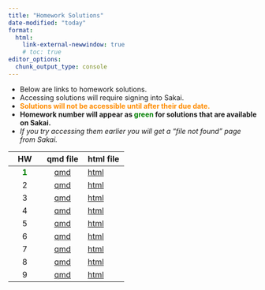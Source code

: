 ```yaml
---
title: "Homework Solutions"
date-modified: "today"
format: 
  html:
    link-external-newwindow: true
    # toc: true
editor_options: 
  chunk_output_type: console
---
```


::: callout-note
* Below are links to homework solutions.
* Accessing solutions will require signing into Sakai. 
* **[Solutions will not be accessible until after their due date.]{style="color:darkorange"}** 
* **Homework number will appear as [green]{style="color:green"} for solutions that are available on Sakai.** 
* *If you try accessing them earlier you will get a "file not found" page from Sakai.*
:::

| HW  |                                                      qmd file                                                       | html file                                                                                                             |
|:-------------------:|:-------------------------:|:------------------------|
|  **[1]{style="color:green"}**  |  [qmd](https://sakai.ohsu.edu/access/content/group/BSTA-511-1-AA-F24/HW_solutions/HW_1_F24_bsta511_Solutions.qmd)   | [html](https://sakai.ohsu.edu/access/content/group/BSTA-511-1-AA-F24/HW_solutions/HW_1_F24_bsta511_Solutions.html)    |
|  2  |  [qmd](https://sakai.ohsu.edu/access/content/group/BSTA-511-1-AA-F24/HW_solutions/HW_2_F24_bsta511_Solutions.qmd)   | [html](https://sakai.ohsu.edu/access/content/group/BSTA-511-1-AA-F24/HW_solutions/HW_2_F24_bsta511_Solutions.html)    |
|  3  |  [qmd](https://sakai.ohsu.edu/access/content/group/BSTA-511-1-AA-F24/HW_solutions/HW_3_F24_bsta511_Solutions.qmd)   | [html](https://sakai.ohsu.edu/access/content/group/BSTA-511-1-AA-F24/HW_solutions/HW_3_F24_bsta511_Solutions.html)    |
|  4  |  [qmd](https://sakai.ohsu.edu/access/content/group/BSTA-511-1-AA-F24/HW_solutions/HW_4_F24_bsta511_Solutions.qmd)   | [html](https://sakai.ohsu.edu/access/content/group/BSTA-511-1-AA-F24/HW_solutions/HW_4_F24_bsta511_Solutions.html)    |
|  5  |  [qmd](https://sakai.ohsu.edu/access/content/group/BSTA-511-1-AA-F24/HW_solutions/HW_5_F24_bsta511_Solutions.qmd)   | [html](https://sakai.ohsu.edu/access/content/group/BSTA-511-1-AA-F24/HW_solutions/HW_5_F24_bsta511_Solutions.html)    |
|  6  |  [qmd](https://sakai.ohsu.edu/access/content/group/BSTA-511-1-AA-F24/HW_solutions/HW_6_F24_bsta511_Solutions.qmd)   | [html](https://sakai.ohsu.edu/access/content/group/BSTA-511-1-AA-F24/HW_solutions/HW_6_F24_bsta511_Solutions.html)    |
|  7  |  [qmd](https://sakai.ohsu.edu/access/content/group/BSTA-511-1-AA-F24/HW_solutions/HW_7_F24_bsta511_Solutions.qmd)   | [html](https://sakai.ohsu.edu/access/content/group/BSTA-511-1-AA-F24/HW_solutions/HW_7_F24_bsta511_Solutions.html)    |
|  8  |  [qmd](https://sakai.ohsu.edu/access/content/group/BSTA-511-1-AA-F24/HW_solutions/HW_8_F24_bsta511_Solutions.qmd)   | [html](https://sakai.ohsu.edu/access/content/group/BSTA-511-1-AA-F24/HW_solutions/HW_8_F24_bsta511_Solutions.html)    |
|  9  |  [qmd](https://sakai.ohsu.edu/access/content/group/BSTA-511-1-AA-F24/HW_solutions/HW_9_F24_bsta511_Solutions.qmd)   | [html](https://sakai.ohsu.edu/access/content/group/BSTA-511-1-AA-F24/HW_solutions/HW_9_F24_bsta511_Solutions.html)    |

